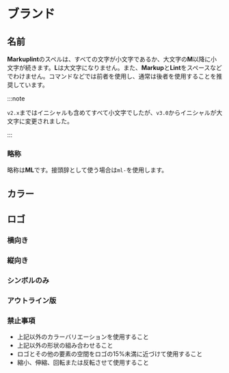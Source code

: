 
# ブランド

## 名前

**Markuplint**のスペルは、すべての文字が小文字であるか、大文字の**M**以降に小文字が続きます。**L**は大文字になりません。また、**Markup**と**Lint**をスペースなどでわけません。コマンドなどでは前者を使用し、通常は後者を使用することを推奨しています。

:::note

`v2.x`まではイニシャルも含めてすべて小文字でしたが、`v3.0`からイニシャルが大文字に変更されました。

:::

### 略称

略称は**ML**です。接頭辞として使う場合は`ml-`を使用します。

## カラー

<Grid>
  <Color name="ML Blue" r={21} g={114} b={235} />
  <Color name="ML Ink" r={51} g={51} b={51} />
</Grid>

## ロゴ

### 横向き

<Grid vertical>
  <LogoContainer
    src="/img/logo-horizontal.svg"
    caption="通常版（シンボル + ロゴタイプ）"
    mode="light"
    aspectRatio="75:14"
  />
  <LogoContainer
    src="/img/logo-horizontal.svg#d"
    caption="通常版（シンボル + ロゴタイプ） / ダークモード"
    mode="dark"
    aspectRatio="75:14"
  />
  <LogoContainer
    src="/img/logo-horizontal.svg#sl"
    caption="モノクロ版（シンボル + ロゴタイプ）"
    mode="light"
    aspectRatio="75:14"
  />
  <LogoContainer
    src="/img/logo-horizontal.svg#sd"
    caption="モノクロ版（シンボル + ロゴタイプ） / ダークモード"
    mode="dark"
    aspectRatio="75:14"
  />
</Grid>

### 縦向き

<Grid colWidth="20em">
  <LogoContainer
    src="/img/logo-vertical.svg"
    caption="通常版（シンボル + ロゴタイプ）"
    mode="light"
    aspectRatio="17:15"
  />
  <LogoContainer
    src="/img/logo-vertical.svg#d"
    caption="通常版（シンボル + ロゴタイプ） / ダークモード"
    mode="dark"
    aspectRatio="17:15"
  />
  <LogoContainer
    src="/img/logo-vertical.svg#sl"
    caption="モノクロ版（シンボル + ロゴタイプ）"
    mode="light"
    aspectRatio="17:15"
  />
  <LogoContainer
    src="/img/logo-vertical.svg#sd"
    caption="モノクロ版（シンボル + ロゴタイプ） / ダークモード"
    mode="dark"
    aspectRatio="17:15"
  />
</Grid>

### シンボルのみ

<Grid colWidth="20em">
  <LogoContainer src="/img/logo-symbol.svg" caption="通常版（シンボルのみ）" mode="light" aspectRatio="92:75" />
  <LogoContainer
    src="/img/logo-symbol.svg#d"
    caption="通常版（シンボルのみ） / ダークモード"
    mode="dark"
    aspectRatio="92:75"
  />
  <LogoContainer src="/img/logo-symbol.svg#sl" caption="モノクロ版（シンボルのみ）" mode="light" aspectRatio="92:75" />
  <LogoContainer
    src="/img/logo-symbol.svg#sd"
    caption="モノクロ版（シンボルのみ） / ダークモード"
    mode="dark"
    aspectRatio="92:75"
  />
</Grid>

### アウトライン版

<Grid colWidth="15em">
  <LogoContainer src="/img/logo-outline-light.svg" caption="細線" mode="light" aspectRatio="31:25" />
  <LogoContainer src="/img/logo-outline-medium.svg" caption="中太線" mode="light" aspectRatio="31:25" />
  <LogoContainer src="/img/logo-outline-bold.svg" caption="太線" mode="light" aspectRatio="31:25" />
</Grid>

### 禁止事項

- 上記以外のカラーバリエーションを使用すること
- 上記以外の形状の組み合わせること
- ロゴとその他の要素の空間をロゴの15%未満に近づけて使用すること
- 縮小、伸縮、回転または反転させて使用すること
